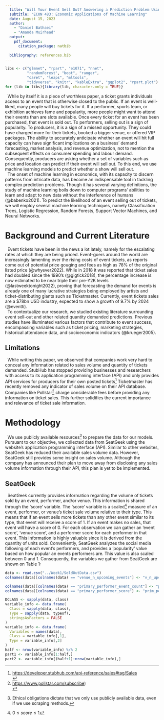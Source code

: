 ```yaml
---
  title: "Will Your Event Sell Out? Answering a Prediction Problem Using Machine Learning Algorithms"
  subtitle: "ECON 483: Economic Applications of Machine Learning"
  date: August 15, 2023
  author:
    - "Daniel Bathaei"
    - "Amanda Muirhead"
  output:
    pdf_document:
      citation_package: natbib
      
  bibliography: references.bib
---
```



```r
libs <- c("glmnet", "rpart", "e1071", "nnet",
          "randomForest", "boot", "ranger",
          "caret", "leaps", "mltools",
          "tidyverse", "knitr", "kableExtra", "ggplot2", "rpart.plot")
for (lib in libs){library(lib, character.only = TRUE)}
```

|   While by itself it is a piece of worthless paper, a ticket grants individuals access to an event that is otherwise closed to the public. If an event is well-liked, many people will buy tickets for it. If a performer, sports team, or exhibition achieves fame and popularity, more people might want to attend their events than are slots available. Once every ticket for an event has been purchased, that event is sold out. To performers, selling out is a sign of popularity. To producers, it is a sign of a missed opportunity. They could have charged more for their tickets, booked a bigger venue, or offered VIP packages. The ability to accurately anticipate whether an event will hit full capacity can have significant implications on a business' demand forecasting, market analysis, and revenue optimization, not to mention the subsequent effects on consumer spending and labour demand. Consequently, producers are asking whether a set of variables such as price and location can predict if their event will sell out. To this end, we use machine learning models to predict whether a show will sell out.

|   The onset of machine learning in economics, with its capacity to discern patterns from intricate data, has become an indispensable tool in tackling complex prediction problems. Though it has several varying definitions, the study of machine learning boils down to computer programs' abilities to learn and adapt to new data without the interference of humans (@babenko2021). To predict the likelihood of an event selling out of tickets, we will employ several machine learning techniques, namely Classification Trees, Logistic Regression, Random Forests, Support Vector Machines, and Neural Networks.
# Background and Current Literature

|   Event tickets have been in the news a lot lately, namely for the escalating rates at which they are being priced. Event-goers around the world are increasingly lamenting over the rising costs of event tickets, as reports come out of potential price gouging and fees as high as 78% of the original listed price (@whyever2022). While in 2018 it was reported that ticket sales had doubled since the 1990's (@gigtick2018), the percentage increase is now estimated to be near triple their pre-Y2K levels (@lastweektonight2022), proving that forecasting the demand for events is already one of many lucrative strategies being employed by artists and ticket-distributing giants such as Ticketmaster. Currently, event tickets sales are a \$78bn USD industry, expected to show a growth of 9.7% by 2024 (@eventti).

|   To contextualize our research, we studied existing literature surrounding event sell-out and other related quantity demanded predictions. Previous studies have illuminated various factors that contribute to event success, encompassing variables such as ticket pricing, marketing strategies, historical attendance data, and socioeconomic indicators (@krueger2005).

## Limitations

|   While writing this paper, we observed that companies work very hard to conceal any information related to sales volume and quantity of tickets demanded. StubHub has stopped providing businesses and researchers with access to its application programming interface (API) and only provides API services for producers for their own posted tickets[^1] Ticketmaster has recently removed any indicator of sales volume on their API database. Companies like Pollstar[^2] charge considerable fees before providing any information on ticket sales. This further solidifies the current importance and relevance of ticket sale information.

[^1]:
    | <https://developer.stubhub.com/api-reference/sales#tag/Sales>

[^2]:
    | <https://www.pollstar.com/subscribe>)

# **Methodology**

|   We use publicly available resources[^3] to prepare the data for our models. Pursuant to our objective, we collected data from SeatGeek using the website's application programming interface (API). Similar to other websites, SeatGeek has reduced their available sales volume data. However, SeatGeek still provides some insight on sales volume. Although the company has announced their plan to move away from disclosing any sales volume information through their API, this plan is yet to be implemented.

[^3]: Ethical obligations dictate that we only use publicly available data, even if we use scraping methods.

## SeatGeek

|   SeatGeek currently provides information regarding the volume of tickets sold by an event, performer, and/or venue. This information is shared through the 'score' variable. The 'score' variable is a scaled[^4] measure of an event, performer, or venue's ticket sale volume relative to their type. This means that if an event sells more tickets than any other event similar to its type, that event will receive a score of 1. If an event makes no sales, that event will have a score of 0. For each observation we can gather an 'event score', 'venue score', and a performer score for each performer in that event. This information is highly valuable since it is derived from the quantity of units sold. Conveniently, SeatGeek analyzes the social media following of each event's performers, and provides a 'popularity' value based on how popular an events performers are. This value is also scaled between 0 and 1. Consequently, the variables we gather from SeatGeek are shown on Table 1:

[^4]: $0 \le score \le 1$

```r
data <- read.csv("../Week1/SoldOutData.csv")
colnames(data)[colnames(data) == "venue_n_upcoming_events"] <- "v_n_upc_events"

colnames(data)[colnames(data) == "primary_performer_event_count"] <- "prim_perf_event_count"
colnames(data)[colnames(data) == "primary_performer_score"] <- "prim_perf_score"
```

```r

DCLASS <- sapply(data, class)
variable_info <- data.frame(
  Class = sapply(data, class),
  Type = sapply(data, typeof),
  stringsAsFactors = FALSE
)
variable_info <- data.frame(
  Variables = names(data),
  Class = variable_info[,1],
  Type = variable_info[,2]
)
half <- nrow(variable_info) %/% 2
part1 <- variable_info[1:half,]
part2 <- variable_info[(half+1):nrow(variable_info),]
```